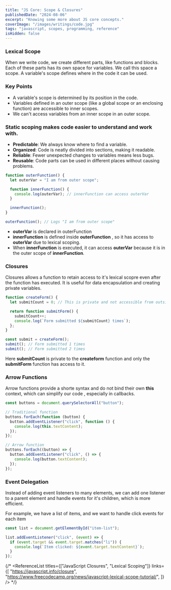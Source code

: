 ```yaml
---
title: "JS Core: Scope & Closures"
publishedDate: "2024-08-06"
excerpt: "Knowing some more about JS core concepts."
coverImage: "/images/writings/code.jpg"
tags: "javascript, scopes, programming, reference"
isHidden: false
---
```


### Lexical Scope

When we write code, we create different parts, like functions and blocks. Each of these parts has its own space for variables. We call this space a scope. A variable's scope defines where in the code it can be used.

### Key Points

- A variable's scope is determined by its position in the code.
- Variables defined in an outer scope (like a global scope or an enclosing function) are accessible to inner scopes.
- We can't access variables from an inner scope in an outer scope.

### Static scoping makes code easier to understand and work with.

- **Predictable**: We always know where to find a variable.
- **Organized**: Code is neatly divided into sections, making it readable.
- **Reliable**: Fewer unexpected changes to variables means less bugs.
- **Reusable**: Code parts can be used in different places without causing problems.

```javascript
function outerFunction() {
  let outerVar = "I am from outer scope";

  function innerFunction() {
    console.log(outerVar); // innerFunction can access outerVar
  }

  innerFunction();
}

outerFunction(); // Logs "I am from outer scope"
```

- **outerVar** is declared in outerFunction
- **innerFunction** is defined inside **outerFunction** , so it has access to **outerVar** due to lexical scoping.
- When **innerFunction** is executed, it can access **outerVar** because it is in the outer scope of **innerFunction**.

### Closures

Closures allows a function to retain access to it's lexical scopre even after the function has executed. It is useful for data encapsulation and creating private variables.

```javascript
function createForm() {
  let submitCount = 0; // This is private and not accessible from outside

  return function submitForm() {
    submitCount++;
    console.log(`Form submitted ${submitCount} times`);
  };
}

const submit = createForm();
submit(); // Form submitted 1 times
submit(); // Form submitted 2 times
```

Here **submitCount** is private to the **createform** function and only the **submitForm** function has access to it.

### Arrow Functions

Arrow functions provide a shorte syntax and do not bind their own **this** context, which can simplify our code , especially in callbacks.

```javascript
const buttons = document.querySelectorAll("button");

// Traditional function
buttons.forEach(function (button) {
  button.addEventListener("click", function () {
    console.log(this.textContent);
  });
});

// Arrow function
buttons.forEach((button) => {
  button.addEventListener("click", () => {
    console.log(button.textContent);
  });
});
```

### Event Delegation

Instead of adding event listeners to many elements, we can add one listener to a parent element and handle events for it's children, which is more efficient.

For example, we have a list of items, and we want to handle click events for each item

```javascript
const list = document.getElementById("item-list");

list.addEventListener("click", (event) => {
  if (event.target && event.target.matches("li")) {
    console.log(`Item clicked: ${event.target.textContent}`);
  }
});
```

{/* <ReferenceList
titles={["JavaScript Closures", "Lexical Scoping"]}
links={[
"https://javascript.info/closure",
"https://www.freecodecamp.org/news/javascript-lexical-scope-tutorial/",
]}
/> */}
